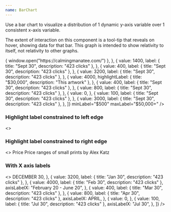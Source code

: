 ```yaml
---
name: BarChart
---
```


Use a bar chart to visualize a distribution of 1 dynamic y-axis variable over 1
consistent x-axis variable.

The extent of interaction on this component is a tool-tip that reveals on hover,
showing data for that bar. This graph is intended to show relativity to itself,
not relativity to other graphs.

<Playground showEditor={false}>
  <Flex>
    <BarChart
      bars={[
        {
          value: 2000,
          label: { title: "Sept 30", description: "423 clicks" },
          onClick: () => {
            window.open("https://calmingmanatee.com/")
          },
        },
        {
          value: 1400,
          label: { title: "Sept 30", description: "423 clicks" },
        },
        {
          value: 400,
          label: { title: "Sept 30", description: "423 clicks" },
        },
        {
          value: 3200,
          label: { title: "Sept 30", description: "423 clicks" },
        },
        {
          value: 4000,
          highlightLabel: { title: "$30,000", description: "This artwork" },
        },
        {
          value: 400,
          label: { title: "Sept 30", description: "423 clicks" },
        },
        {
          value: 800,
          label: { title: "Sept 30", description: "423 clicks" },
        },
        {
          value: 0,
        },
        {
          value: 100,
          label: { title: "Sept 30", description: "423 clicks" },
        },
        {
          value: 3000,
          label: { title: "Sept 30", description: "423 clicks" },
        },
      ]}
      minLabel="$500"
      maxLabel="$50,000+"
    />
  </Flex>
</Playground>

### Highlight label constrained to left edge

<Playground showEditor={true}>
  <>
    <Flex>
      <BarChart
        bars={[
          {
            value: 2000,
            highlightLabel: {
              title: "$30,000–$80,000",
              description: "This artwork",
            },
          },
          {
            value: 100,
            label: { title: "Sept 30", description: "423 clicks" },
          },
          {
            value: 3000,
            label: { title: "Sept 30", description: "423 clicks" },
          },
        ]}
        minLabel="$500"
        maxLabel="$50,000+"
      />
    </Flex>
  </>
</Playground>

### Highlight label constrained to right edge

<Playground showEditor={true}>
  <>
    <Flex flexDirection="column">
      <Serif size="3" weight="medium">
        Price
      </Serif>
      <Sans size="3">Price ranges of small prints by Alex Katz</Sans>
    </Flex>
    <Flex>
      <BarChart
        bars={[
          {
            value: 2000,
            label: { title: "Sept 30", description: "423 clicks" },
          },
          {
            value: 1400,
            label: { title: "Sept 30", description: "423 clicks" },
          },
          {
            value: 400,
            label: { title: "Sept 30", description: "423 clicks" },
          },
          {
            value: 3200,
            label: { title: "Sept 30", description: "423 clicks" },
          },
          {
            value: 4000,
            label: { title: "Sept 30", description: "423 clicks" },
          },
          {
            value: 100,
            label: { title: "Sept 30", description: "423 clicks" },
          },
          {
            value: 3000,
            highlightLabel: {
              title: range("$30,000", "$80,000"),
              description: "This artwork",
            },
          },
        ]}
        minLabel="$500"
        maxLabel="$50,000+"
      />
    </Flex>
  </>
</Playground>

### With X axis labels

<Playground showEditor={true}>
  <>
    <Flex>
      <BarChart
        bars={[
          {
            value: 2000,
            label: { title: "Sep 30", description: "423 clicks" },
            axisLabelX: "Sep 30",
          },
          {
            value: 1400,
            label: { title: "Nov 30", description: "423 clicks" },
          },
          {
            value: 400,
            label: { title: "Dec 30", description: "423 clicks" },
            axisLabelX: <Serif size="2">DECEMBER 30</Serif>,
          },
          {
            value: 3200,
            label: { title: "Jan 30", description: "423 clicks" },
          },
          {
            value: 4000,
            label: { title: "Feb 30", description: "423 clicks" },
            axisLabelX: "February 20 - June 20",
          },
          {
            value: 400,
            label: { title: "Mar 30", description: "423 clicks" },
          },
          {
            value: 800,
            label: { title: "Apr 30", description: "423 clicks" },
            axisLabelX: <Serif size="2">APRIL</Serif>,
          },
          {
            value: 0,
          },
          {
            value: 100,
            label: { title: "Jul 30", description: "423 clicks" },
            axisLabelX: "Jul 30",
          },
        ]}
      />
    </Flex>
  </>
</Playground>
